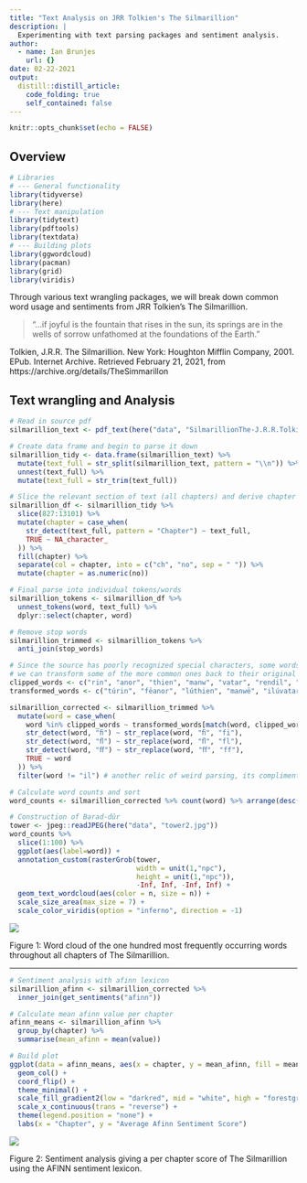 ```yaml
---
title: "Text Analysis on JRR Tolkien's The Silmarillion"
description: |
  Experimenting with text parsing packages and sentiment analysis.
author:
  - name: Ian Brunjes
    url: {}
date: 02-22-2021
output:
  distill::distill_article:
    code_folding: true
    self_contained: false
---
```



```r
knitr::opts_chunk$set(echo = FALSE)
```

## Overview

```r
# Libraries
# --- General functionality
library(tidyverse)
library(here)
# --- Text manipulation
library(tidytext)
library(pdftools)
library(textdata)
# --- Building plots
library(ggwordcloud)
library(pacman)
library(grid)
library(viridis)
```

Through various text wrangling packages, we will break down common word usage and sentiments from JRR Tolkien's The Silmarillion.

>“...if joyful is the fountain that rises in the sun, its springs are in the wells of sorrow unfathomed at the foundations of the Earth.”

Tolkien, J.R.R. The Silmarillion. New York: Houghton Mifflin Company, 2001. EPub. Internet Archive. Retrieved February 21, 2021, from https://archive.org/details/TheSimmarillon

## Text wrangling and Analysis
```r
# Read in source pdf
silmarillion_text <- pdf_text(here("data", "SilmarillionThe-J.R.R.TolkienChristopherTolkienTedNasmith.pdf"))

# Create data frame and begin to parse it down
silmarillion_tidy <- data.frame(silmarillion_text) %>% 
  mutate(text_full = str_split(silmarillion_text, pattern = "\\n")) %>% 
  unnest(text_full) %>% 
  mutate(text_full = str_trim(text_full))

# Slice the relevant section of text (all chapters) and derive chapter numbers 
silmarillion_df <- silmarillion_tidy %>% 
  slice(827:13101) %>%
  mutate(chapter = case_when(
    str_detect(text_full, pattern = "Chapter") ~ text_full,
    TRUE ~ NA_character_
  )) %>% 
  fill(chapter) %>% 
  separate(col = chapter, into = c("ch", "no", sep = " ")) %>% 
  mutate(chapter = as.numeric(no))

# Final parse into individual tokens/words
silmarillion_tokens <- silmarillion_df %>% 
  unnest_tokens(word, text_full) %>% 
  dplyr::select(chapter, word)

# Remove stop words
silmarillion_trimmed <- silmarillion_tokens %>% 
  anti_join(stop_words)

# Since the source has poorly recognized special characters, some words have become fragmented in our token unnest
# we can transform some of the more common ones back to their original
clipped_words <- c("rin", "anor", "thien", "manw", "vatar", "rendil", "menor")
transformed_words <- c("túrin", "fëanor", "lúthien", "manwë", "ilúvatar", "eärendil", "númenor")

silmarillion_corrected <- silmarillion_trimmed %>% 
  mutate(word = case_when(
    word %in% clipped_words ~ transformed_words[match(word, clipped_words)],
    str_detect(word, "ﬁ") ~ str_replace(word, "ﬁ", "fi"),
    str_detect(word, "ﬂ") ~ str_replace(word, "ﬂ", "fl"),
    str_detect(word, "ﬀ") ~ str_replace(word, "ﬀ", "ff"),
    TRUE ~ word
  )) %>% 
  filter(word != "il") # another relic of weird parsing, its compliment gets replaced above

# Calculate word counts and sort
word_counts <- silmarillion_corrected %>% count(word) %>% arrange(desc(n))

# Construction of Barad-dûr
tower <- jpeg::readJPEG(here("data", "tower2.jpg"))
word_counts %>% 
  slice(1:100) %>% 
  ggplot(aes(label=word)) +
  annotation_custom(rasterGrob(tower, 
                               width = unit(1,"npc"), 
                               height = unit(1,"npc")), 
                               -Inf, Inf, -Inf, Inf) +
  geom_text_wordcloud(aes(color = n, size = n)) +
  scale_size_area(max_size = 7) +
  scale_color_viridis(option = "inferno", direction = -1)
```


![](../../images/word_plot.png)

Figure 1: Word cloud of the one hundred most frequently occurring words throughout all chapters of The Silmarillion.

---

```r
# Sentiment analysis with afinn lexicon
silmarillion_afinn <- silmarillion_corrected %>% 
  inner_join(get_sentiments("afinn"))

# Calculate mean afinn value per chapter
afinn_means <- silmarillion_afinn %>% 
  group_by(chapter) %>% 
  summarise(mean_afinn = mean(value))

# Build plot
ggplot(data = afinn_means, aes(x = chapter, y = mean_afinn, fill = mean_afinn)) +
  geom_col() +
  coord_flip() +
  theme_minimal() +
  scale_fill_gradient2(low = "darkred", mid = "white", high = "forestgreen") +
  scale_x_continuous(trans = "reverse") +
  theme(legend.position = "none") +
  labs(x = "Chapter", y = "Average Afinn Sentiment Score")
``` 


![](../../images/sentiment_plot.png)

Figure 2: Sentiment analysis giving a per chapter score of The Silmarillion using the AFINN sentiment lexicon.


